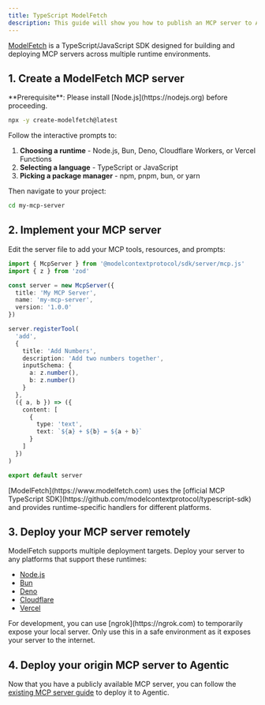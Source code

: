 ```yaml
---
title: TypeScript ModelFetch
description: This guide will show you how to publish an MCP server to Agentic using ModelFetch.
---
```


[ModelFetch](https://www.modelfetch.com) is a TypeScript/JavaScript SDK designed for building and deploying MCP servers across multiple runtime environments.

## 1. Create a ModelFetch MCP server

<Info>
  **Prerequisite**: Please install [Node.js](https://nodejs.org) before
  proceeding.
</Info>

```bash
npx -y create-modelfetch@latest
```

Follow the interactive prompts to:

1. **Choosing a runtime** - Node.js, Bun, Deno, Cloudflare Workers, or Vercel Functions
2. **Selecting a language** - TypeScript or JavaScript
3. **Picking a package manager** - npm, pnpm, bun, or yarn

Then navigate to your project:

```bash
cd my-mcp-server
```

## 2. Implement your MCP server

Edit the server file to add your MCP tools, resources, and prompts:

```ts server.ts
import { McpServer } from '@modelcontextprotocol/sdk/server/mcp.js'
import { z } from 'zod'

const server = new McpServer({
  title: 'My MCP Server',
  name: 'my-mcp-server',
  version: '1.0.0'
})

server.registerTool(
  'add',
  {
    title: 'Add Numbers',
    description: 'Add two numbers together',
    inputSchema: {
      a: z.number(),
      b: z.number()
    }
  },
  ({ a, b }) => ({
    content: [
      {
        type: 'text',
        text: `${a} + ${b} = ${a + b}`
      }
    ]
  })
)

export default server
```

<Note>
  [ModelFetch](https://www.modelfetch.com) uses the [official MCP TypeScript
  SDK](https://github.com/modelcontextprotocol/typescript-sdk) and provides
  runtime-specific handlers for different platforms.
</Note>

## 3. Deploy your MCP server remotely

ModelFetch supports multiple deployment targets. Deploy your server to any platforms that support these runtimes:

- [Node.js](https://www.modelfetch.com/docs/runtimes/node)
- [Bun](https://www.modelfetch.com/docs/runtimes/bun)
- [Deno](https://www.modelfetch.com/docs/runtimes/deno)
- [Cloudflare](https://www.modelfetch.com/docs/runtimes/cloudflare)
- [Vercel](https://www.modelfetch.com/docs/runtimes/vercel)

<Warning>
  For development, you can use [ngrok](https://ngrok.com) to temporarily expose
  your local server. Only use this in a safe environment as it exposes your
  server to the internet.
</Warning>

## 4. Deploy your origin MCP server to Agentic

Now that you have a publicly available MCP server, you can follow the [existing MCP server guide](/publishing/guides/existing-mcp-server) to deploy it to Agentic.

